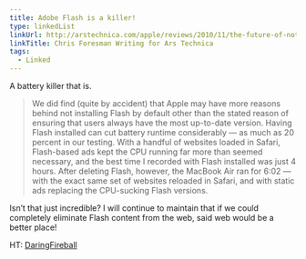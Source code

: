 ```yaml
---
title: Adobe Flash is a killer!
type: linkedList
linkUrl: http://arstechnica.com/apple/reviews/2010/11/the-future-of-notebooks-ars-reviews-the-11-macbook-air.ars/3
linkTitle: Chris Foresman Writing for Ars Technica
tags:
  - Linked
---
```


A battery killer that is.

> We did find (quite by accident) that Apple may have more reasons behind not installing Flash by default other than the stated reason of ensuring that users always have the most up-to-date version. Having Flash installed can cut battery runtime considerably — as much as 20 percent in our testing. With a handful of websites loaded in Safari, Flash-based ads kept the CPU running far more than seemed necessary, and the best time I recorded with Flash installed was just 4 hours. After deleting Flash, however, the MacBook Air ran for 6:02 — with the exact same set of websites reloaded in Safari, and with static ads replacing the CPU-sucking Flash versions.

Isn’t that just incredible? I will continue to maintain that if we could completely eliminate Flash content from the web, said web would be a better place!

HT: [DaringFireball](http://daringfireball.net/linked/2010/11/03/ars-flash-air)
